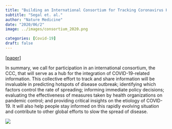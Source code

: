 ```yaml
---
title: "Building an International Consortium for Tracking Coronavirus Health Status"
subtitle: "Segal et. al."
author: "Nature Medicine"
date: "2020/06/2"
image: ../images/consortium_2020.png

categories: [Covid-19]
draft: false
---
```


[[paper](https://www.nature.com/articles/s41591-020-0929-x)]

In summary, we call for participation in an international consortium, the CCC, that will serve as a hub for the integration of COVID-19-related information. This collective effort to track and share information will be invaluable in predicting hotspots of disease outbreak; identifying which factors control the rate of spreading; informing immediate policy decisions; evaluating the effectiveness of measures taken by health organizations on pandemic control; and providing critical insights on the etiology of COVID-19. It will also help people stay informed on this rapidly evolving situation and contribute to other global efforts to slow the spread of disease.

![](../images/consortium_2020.png)